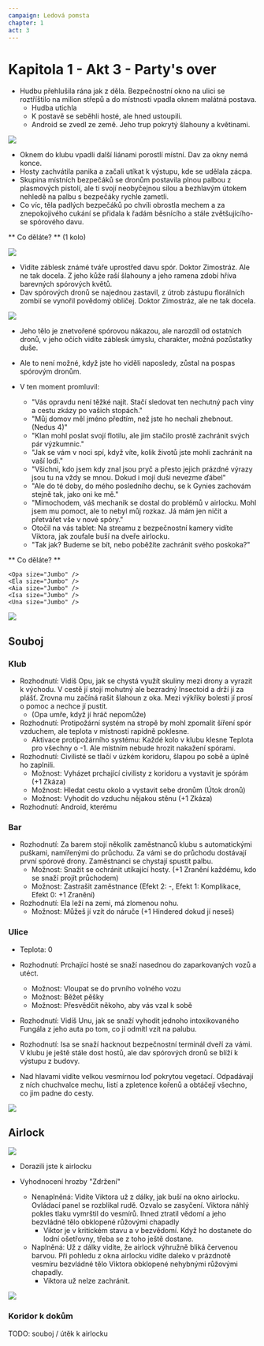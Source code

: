 ```yaml
---
campaign: Ledová pomsta
chapter: 1
act: 3
---
```


# Kapitola 1 - Akt 3 - Party's over

-   Hudbu přehlušila rána jak z děla. Bezpečnostní okno na ulici se roztříštilo na milion střepů a do místnosti vpadla oknem malátná postava.
    -   Hudba utichla
    -   K postavě se seběhli hosté, ale hned ustoupili.
    -   Android se zvedl ze země. Jeho trup pokrytý šlahouny a květinami.

![](/LP/ScrattCZ_horrific_unnatural_corrupted_sci-fi_zombie5_made_of_fl_0f60925b-14c6-4aba-b1a4-8405d71201ad.png)

-   Oknem do klubu vpadli další liánami porostlí místní. Dav za okny nemá konce.
-   Hosty zachvátila panika a začali utíkat k výstupu, kde se udělala zácpa.
-   Skupina místních bezpečáků se dronům postavila plnou palbou z plasmových pistolí, ale ti svojí neobyčejnou silou a bezhlavým útokem nehledě na palbu s bezpečáky rychle zametli.
-   Co víc, těla padlých bezpečáků po chvíli obrostla mechem a za znepokojivého cukání se přidala k řadám běsnícího a stále zvětšujícího-se spórového davu.

** Co děláte? ** (1 kolo)

![](/LP/ScrattCZ_croud_of_sci-fi_floral_zombies_invading_a_futuristic_c_ec55d41e-04de-4a50-b3a5-7691310dda21.png)

-   Vidíte záblesk známé tváře uprostřed davu spór. Doktor Zimostráz. Ale ne tak docela. Z jeho kůže raší šlahouny a jeho ramena zdobí hříva barevných spórových květů.
-   Dav spórových dronů se najednou zastavil, z útrob zástupu florálních zombií se vynořil povědomý obličej. Doktor Zimostráz, ale ne tak docela.

![](/LP/ScrattCZ_a_portrait_of_a_man_with_well-groomed_beard_with_roots_1b41648b-212a-4659-b5d3-e746c9d3d069.png)

<Player url="https://youtu.be/ktELSSOCARg?t=167" controls height={100} />

-   Jeho tělo je znetvořené spórovou nákazou, ale narozdíl od ostatních dronů, v jeho očích vidíte záblesk úmyslu, charakter, možná pozůstatky duše.
-   Ale to není možné, když jste ho viděli naposledy, zůstal na pospas spórovým dronům.
-   V ten moment promluvil:

    -   "Vás opravdu není těžké najít. Stačí sledovat ten nechutný pach viny a cestu zkázy po vašich stopách."
    -   "Můj domov měl jméno předtím, než jste ho nechali zhebnout. (Nedus 4)"
    -   "Klan mohl poslat svojí flotilu, ale jim stačilo prostě zachránit svých pár výzkumnic."
    -   "Jak se vám v noci spí, když víte, kolik životů jste mohli zachránit na vaší lodi."
    -   "Všichni, kdo jsem kdy znal jsou pryč a přesto jejich prázdné výrazy jsou tu na vždy se mnou. Dokud i mojí duši nevezme ďábel"
    -   "Ale do té doby, do mého posledního dechu, se k Gynies zachovám stejně tak, jako oni ke mě."
    -   "Mimochodem, váš mechanik se dostal do problémů v airlocku. Mohl jsem mu pomoct, ale to nebyl můj rozkaz. Já mám jen ničit a přetvářet vše v nové spóry."
    -   Otočil na vás tablet: Na streamu z bezpečnostní kamery vidíte Viktora, jak zoufale buší na dveře airlocku.
    -   "Tak jak? Budeme se bít, nebo poběžíte zachránit svého poskoka?"

** Co děláte? **


<div className="flex flex-row gap-4 flex-wrap my-4">
    <Clock
        className="not-prose drop-shadow-md print:drop-shadow-none"
        size="US game"
        title="Zdržení"
        threat="Pro Viktora může být už pozdě"
        current={0}
        total={6}
    />
    <Actor
        size="US game"
        imageUri="/LP/ScrattCZ_croud_of_sci-fi_floral_zombies_invading_a_futuristic_c_ec55d41e-04de-4a50-b3a5-7691310dda21.png"
        imagePosition="center top"
        className="not-prose drop-shadow-md print:drop-shadow-none print:filter-none"
        name="Nekončící dav spórových dronů"
        occupation="Kdysi myslící a cítící bytosti, nyní jen prázdné schránky s impulzem zabíjet"
    />
    <Actor
        size="US game"
        imageUri="/LP/ScrattCZ_a_portrait_of_a_man_with_well-groomed_beard_with_roots_1b41648b-212a-4659-b5d3-e746c9d3d069.png"
        imagePosition="center 30%"
        className="not-prose drop-shadow-md print:drop-shadow-none print:filter-none"
        name="Buxus"
        occupation="Spórový hybrid Dr Zimostráze"
    />

    <Opa size="Jumbo" />
    <Ela size="Jumbo" />
    <Aia size="Jumbo" />
    <Isa size="Jumbo" />
    <Una size="Jumbo" />

</div>

![](/LP/maps/club-zones.jpg)

<Player url="https://www.youtube.com/watch?v=K5VsgMRttvQ&ab_channel=EpicMusicChannel%28EMC%29" controls height={100} />

## Souboj

### Klub

-   Rozhodnutí: Vidíš Opu, jak se chystá využít skuliny mezi drony a vyrazit k východu. V cestě jí stojí mohutný ale bezradný Insectoid a drží jí za plášť. Zrovna mu začíná rašit šlahoun z oka. Mezi výkřiky bolesti jí prosí o pomoc a nechce jí pustit.
    -   (Opa umře, když jí hráč nepomůže)
-   Rozhodnutí: Protipožární systém na stropě by mohl zpomalit šíření spór vzduchem, ale teplota v místnosti rapidně poklesne.
    -   Aktivace protipožárního systému: Každé kolo v klubu klesne Teplota pro všechny o -1. Ale místním nebude hrozit nakažení spórami.
-   Rozhodnutí: Civilisté se tlačí v úzkém koridoru, šlapou po sobě a úplně ho zaplnili.
    -   Možnost: Vyházet prchající civilisty z koridoru a vystavit je spórám (+1 Zkáza)
    -   Možnost: Hledat cestu okolo a vystavit sebe dronům (Útok dronů)
    -   Možnost: Vyhodit do vzduchu nějakou stěnu (+1 Zkáza)
-   Rozhodnutí: Android, kterému

### Bar

-   Rozhodnutí: Za barem stojí několik zaměstnanců klubu s automatickými puškami, namířenými do průchodu. Za vámi se do průchodu dostávají první spórové drony. Zaměstnanci se chystají spustit palbu.
    -   Možnost: Snažit se ochránit utíkající hosty. (+1 Zranění každému, kdo se snaží projít průchodem)
    -   Možnost: Zastrašit zaměstnance (Efekt 2: -, Efekt 1: Komplikace, Efekt 0: +1 Zranění)
-   Rozhodnutí: Ela leží na zemi, má zlomenou nohu.
    -   Možnost: Můžeš jí vzít do náruče (+1 Hindered dokud jí neseš)

### Ulice

-   Teplota: 0
-   Rozhodnutí: Prchající hosté se snaží nasednou do zaparkovaných vozů a utéct.
    -   Možnost: Vloupat se do prvního volného vozu
    -   Možnost: Běžet pěšky
    -   Možnost: Přesvědčit někoho, aby vás vzal k sobě
-   Rozhodnutí: Vidíš Unu, jak se snaží vyhodit jednoho intoxikovaného Fungála z jeho auta po tom, co jí odmítl vzít na palubu.
-   Rozhodnutí: Isa se snaží hacknout bezpečnostní terminál dveří za vámi. V klubu je ještě stále dost hostů, ale dav spórových dronů se blíží k výstupu z budovy.

-   Nad hlavami vidíte velkou vesmírnou loď pokrytou vegetací. Odpadávají z ních chuchvalce mechu, listí a zpletence kořenů a obtáčejí všechno, co jim padne do cesty.

![](/LP/ScrattCZ_toxic_spore_covered_big_elegant_futuristic_space_yacht_c79b02c3-f6d2-4977-884a-ac942c4ba030.png)

<Player url="https://www.youtube.com/watch?v=I1ewEpzRUiQ&ab_channel=WhiteBatAudio" controls height={100} />

## Airlock

![](/LP/ScrattCZ_male_bearded_screeming_horrified_engineer_with_pink_te_a8c6bcec-b0e2-4324-beba-2fcd2c4ebf56.png)

-   Dorazili jste k airlocku
-   Vyhodnocení hrozby "Zdržení"

    -   Nenaplněná: Vidíte Viktora už z dálky, jak buší na okno airlocku. Ovládací panel se rozblikal rudě. Ozvalo se zasyčení. Viktora náhlý pokles tlaku vymrštil do vesmírů. Ihned ztratil vědomí a jeho bezvládné tělo obklopené růžovými chapadly
        -   Viktor je v kritickém stavu a v bezvědomí. Když ho dostanete do lodní ošetřovny, třeba se z toho ještě dostane.
    -   Naplněná: Už z dálky vidíte, že airlock výhružně bliká červenou barvou. Při pohledu z okna airlocku vidíte daleko v prázdnotě vesmíru bezvládné tělo Viktora obklopené nehybnými růžovými chapadly.
        -   Viktora už nelze zachránit.

![](/LP/maps/New_Vega_Freeway.jpg)

### Koridor k dokům

<Player url="https://www.youtube.com/watch?v=-JFCwxVhHl0&ab_channel=San3090" controls height={100} />

TODO: souboj / útěk k airlocku
